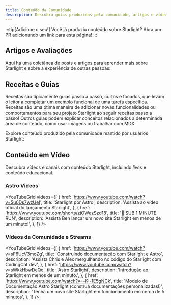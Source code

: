 ```yaml
---
title: Conteúdo da Comunidade
description: Descubra guias produzidos pela comunidade, artigos e vídeos para ajudar a aprender e construir com Starlight!
---
```


:::tip[Adicione o seu!]
Você já produziu conteúdo sobre Starlight?
Abra um PR adicionando um link para esta página!
:::


## Artigos e Avaliações

Aqui há uma coletânea de posts e artigos para aprender mais sobre Starlight e sobre a experiência de outras pessoas:

<CardGrid>
	<LinkCard
		href="https://devm.io/open-source/starlight-astro"
		title="Geração de Site Estático com Starlight"
		description="Nenhuma ideia é tão grande ou pequena ao projetar componentes” — uma entrevista com Chris Swithinbank, Líder Starlight"
	/>
	<LinkCard
		href="https://frontendatscale.com/blog/hybrid-frontend-architecture/"
		title="Arquitetura Frontend Híbrida com Astro e Starlight"
		description="Maxi Ferreira e Ben Holmes constroem um site de documentação com Starlight, TinaCMS, e um Playground de API interativo com autenticação."
	/>
	<LinkCard
		href="https://www.olets.dev/posts/comparing-docs-site-builders-vuepress-vs-starlight/"
		title="Comparando construtores de site de documentação: VuePress vs Starlight"
		description="Como esses dois frameworks se correspondem?"
	/>
</CardGrid>

## Receitas e Guias

Receitas são tipicamente guias passo a passo, curtos e focados, que levam o leitor a completar um exemplo funcional de uma tarefa específica. Receitas são uma ótima maneira de adicionar novas funcionalidades ou comportamentos para seu projeto Starlight ao seguir receitas passo a passo! Outros guias podem explicar conceitos relacionados a determinada área de conteúdo, como usar imagens ou trabalhar com MDX.

Explore conteúdo produzido pela comunidade mantido por usuários Starlight:

<CardGrid>
	<LinkCard
		href="https://www.webpro.nl/scraps/versioned-docs-with-starlight-and-vercel"
		title="Documentação versionada com Starlight e Vercel"
		description="Um guia para implementar versões separadas da documentação para cada versão principal de um projeto"
	/>
	<LinkCard
		href="https://hideoo.dev/notes/starlight-heading-links"
		title="Adicione links em cabeçalhos Starlight"
		description="Um guia sobre como usar um plugin rehype para criar links para seções específicas de sua documentação"
	/>
	<LinkCard
		href="https://blog.otterlord.dev/posts/starlight-sponsors/"
		title="Adicione patrocinadores para seu site Starlight"
		description="Um guia sobre implementar um componente de patrocinadores personalizado na barra lateral de sua documentação"
	/>
	<LinkCard
		href="https://hideoo.dev/notes/starlight-og-images"
		title="Adicione imagens Open Graph a Starlight"
		description="Um guia para gerar imagens sociais e as metatags correspondentes para as suas páginas"
	/>
	<LinkCard
		href="https://hideoo.dev/notes/starlight-third-party-icon-sets"
		title="Use ícones de terceiros em Starlight"
		description="Um guia sobre como usar unplugin-icons para expandir a seleção de ícones disponíveis para Starlight"
	/>
	<LinkCard
		href="https://hideoo.dev/notes/starlight-custom-html-head"
		title="Edite o elemento HTML head de páginas Starlight"
		description="Aprenda sobre como adicionar conteúdo como fontes, scripts e web analytics"
	/>
	<LinkCard
		href="https://dev.to/mrrobot/publishing-documentation-with-astro-starlight-691"
		title="Publicando documentação com Astro Starlight"
		description="Começando com a documentação Starlight"
	/>
	<LinkCard
		href="https://events-3bg.pages.dev/jotter/starlight/guide/"
		title="Habilite Transições de Visualização"
		description="Tenha aquela aparência e experiência de uma SPA com o suporte a transições de visualização da Mochila de Truques"
	/>
</CardGrid>

## Conteúdo em Vídeo

Descubra vídeos e canais com conteúdo Starlight, incluindo _lives_ e conteúdo educacional.


### Astro Videos

<YouTubeGrid
	videos={[
		{
			href: 'https://www.youtube.com/watch?v=5u0Ds7wzUeI',
			title: 'Starlight por Astro',
			description: 'Assista ao vídeo oficial do lançamento Starlight',
		},
		{
			href: 'https://www.youtube.com/shorts/zjOWezSzd18',
			title: '🌟 SUB 1 MINUTE RUN',
			description:
				'Assista Ben lançar um novo site Starlight em menos de um minuto!',
		},
	]}
/>

### Vídeos da Comunidade e Streams

<YouTubeGrid
	videos={[
		{
			href: 'https://www.youtube.com/watch?v=sF6UcV3moZg',
			title: 'Construindo documentação com Starlight e Astro',
			description:
				'Assista Chris e Alex mergulhando no código do Starlight com CodingCat.dev',
		},
		{
			href: 'https://www.youtube.com/watch?v=sWkkHbwDeQc',
			title: 'Astro Starlight',
			description: 'Introdução ao Starlight em menos de um minuto.',
		},
		{
			href: 'https://www.youtube.com/watch?v=-Ki-1E5gNCk',
			title:
				'Modelo de Documentação Astro Starlight (construa documentações personalizadas!)',
			description:
				'Tenha um novo site Starlight em funcionamento em cerca de 5 minutos',
		},
	]}
/>
